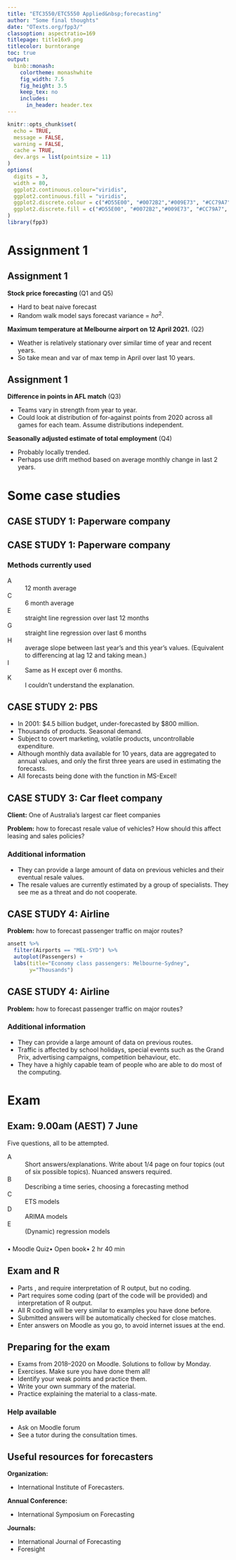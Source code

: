 ```yaml
---
title: "ETC3550/ETC5550 Applied&nbsp;forecasting"
author: "Some final thoughts"
date: "OTexts.org/fpp3/"
classoption: aspectratio=169
titlepage: title16x9.png
titlecolor: burntorange
toc: true
output:
  binb::monash:
    colortheme: monashwhite
    fig_width: 7.5
    fig_height: 3.5
    keep_tex: no
    includes:
      in_header: header.tex
---
```



```r
knitr::opts_chunk$set(
  echo = TRUE,
  message = FALSE,
  warning = FALSE,
  cache = TRUE,
  dev.args = list(pointsize = 11)
)
options(
  digits = 3,
  width = 80,
  ggplot2.continuous.colour="viridis",
  ggplot2.continuous.fill = "viridis",
  ggplot2.discrete.colour = c("#D55E00", "#0072B2","#009E73", "#CC79A7", "#E69F00", "#56B4E9", "#F0E442"),
  ggplot2.discrete.fill = c("#D55E00", "#0072B2","#009E73", "#CC79A7", "#E69F00", "#56B4E9", "#F0E442")
)
library(fpp3)
```


# Assignment 1

## Assignment 1

**Stock price forecasting** (Q1 and Q5)

* Hard to beat naive forecast
* Random walk model says forecast variance = $h\sigma^2$.

\pause

**Maximum temperature at Melbourne airport on 12 April 2021.** (Q2)

* Weather is relatively stationary over similar time of year and recent years.
* So take mean and var of max temp in April over last 10 years.

## Assignment 1

**Difference in points in AFL match** (Q3)

* Teams vary in strength from year to year.
* Could look at distribution of for-against points from 2020 across all games for each team. Assume distributions independent.

\pause

**Seasonally adjusted estimate of total employment** (Q4)

* Probably locally trended.
* Perhaps use drift method based on average monthly change in last 2 years.


# Some case studies

## CASE STUDY 1: Paperware company


\fontsize{11.5}{13}\sf

\begin{textblock}{7.6}(0.2,1.5)
\textbf{Problem:} Want forecasts of each of hundreds of
items. Series can be stationary, trended or seasonal. They currently
have a large forecasting program written in-house but it doesn't seem
to produce sensible forecasts. They want me to tell them what is
wrong and fix it.

\vspace*{0.cm}

\textbf{Additional information}\vspace*{-0.2cm}\fontsize{11.5}{13}\sf
\begin{itemize}\itemsep=0cm\parskip=0cm
\item  Program  written in COBOL making numerical calculations limited. It is not possible to do any optimisation.
\item Their programmer has little experience in numerical computing.
\item They employ no statisticians and want the program to produce forecasts \rlap{automatically.}
\end{itemize}
\end{textblock}

\placefig{8}{1.4}{width=4.8cm}{tableware2}


## CASE STUDY 1: Paperware company

### Methods currently used
A
: 12 month average

C
: 6 month average

E
: straight line regression over last 12 months

G
: straight line regression over last 6 months

H
: average slope between last year's and this year's values.
  (Equivalent to differencing at lag 12 and taking mean.)

I
: Same as H except over 6 months.

K
: I couldn't understand the explanation.


## CASE STUDY 2: PBS

\fontsize{13.5}{15.5}\sf

  * In 2001: \$4.5 billion budget, under-forecasted by \$800 million.
  * Thousands of products. Seasonal demand.
  * Subject to covert marketing, volatile products, uncontrollable expenditure.
  * Although monthly data available for 10 years, data are aggregated to annual values, and only the first three years are used in estimating the forecasts.
  * All forecasts being done with the \texttt{FORECAST} function in MS-Excel!


\begin{alertblock}<2>{}
\textbf{Problem:} How to do the forecasting better?
\end{alertblock}
\vspace{5cm}


## CASE STUDY 3: Car fleet company

**Client:** One of Australia's largest car fleet companies

**Problem:** how to forecast resale value of vehicles? How
should this affect leasing and sales policies?

\pause

### Additional information
 - They can provide a large amount of data on previous vehicles and their eventual resale values.
 - The resale values are currently estimated by a group of specialists. They see me as a threat and do not cooperate.

## CASE STUDY 4: Airline

**Problem:** how to forecast passenger traffic on major routes?

```r
ansett %>%
  filter(Airports == "MEL-SYD") %>%
  autoplot(Passengers) +
  labs(title="Economy class passengers: Melbourne-Sydney",
       y="Thousands")
```

\vspace*{10cm}

## CASE STUDY 4: Airline

**Problem:** how to forecast passenger traffic on major routes?

### Additional information

  * They can provide a large amount of data on previous routes.
  * Traffic is affected by school holidays, special events such as
the Grand Prix, advertising campaigns, competition behaviour, etc.
  * They have a highly capable team of people who are able to do
most of the computing.

# Exam

## Exam: 9.00am (AEST) 7 June

Five questions, all to be attempted.

A
: Short answers/explanations. Write about 1/4 page on four topics (out of six possible topics). Nuanced answers required.

B
: Describing a time series, choosing a forecasting method

C
: ETS models

D
: ARIMA models

E
: (Dynamic) regression models

\vspace*{0.3cm}

###
  $\bullet$ Moodle Quiz\qquad $\bullet$ Open book\qquad $\bullet$ 2 hr 40 min

## Exam and R

 * Parts \alert{B}, \alert{C} and \alert{E} require interpretation of R output, but no coding.
 * Part \alert{D} requires some coding (part of the code will be provided) and interpretation of R output.
 * All R coding will be very similar to examples you have done before.
 * Submitted answers will be automatically checked for close matches.
 * Enter answers on Moodle as you go, to avoid internet issues at the end.

## Preparing for the exam

  - Exams from 2018--2020 on Moodle. Solutions to follow by Monday.
  - Exercises.  Make sure you have done them all!
  - Identify your weak points and practice them.
  - Write your own summary of the material.
  - Practice explaining the material to a class-mate.

\pause

### Help available
 * Ask on Moodle forum
 * See a tutor during the consultation times.

## Useful resources for forecasters
\fontsize{13}{12}\sf

**Organization:**

 * International Institute of Forecasters.

**Annual Conference:**

 * International Symposium on Forecasting

**Journals:**

 * International Journal of Forecasting
 * Foresight

\begin{block}{}
Links to all of the above at \textbf{forecasters.org}
\end{block}\pause
\begin{block}{}
Good forecasters are not smarter than everyone else, they merely have their ignorance better organised.
\end{block}\pause
\begin{alertblock}{}\centering
Please fill in your SETU
\end{alertblock}
